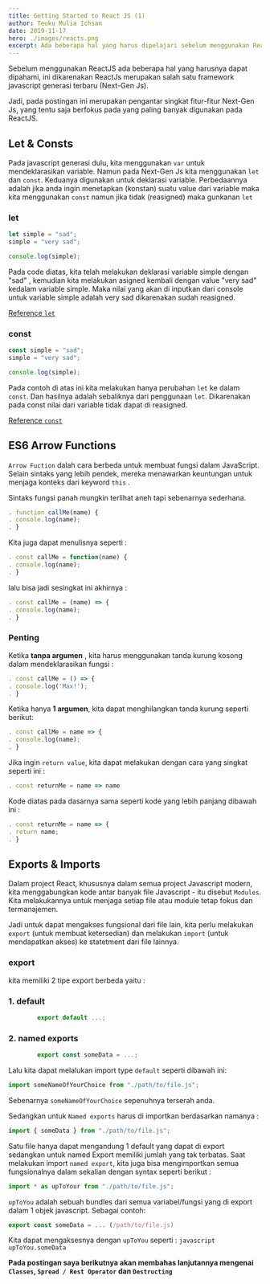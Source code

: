 ```yaml
---
title: Getting Started to React JS (1)
author: Teuku Mulia Ichsan
date: 2019-11-17
hero: ./images/reacts.png
excerpt: Ada beberapa hal yang harus dipelajari sebelum menggunakan React...
---
```


Sebelum menggunakan ReactJS ada beberapa hal yang harusnya dapat dipahami, ini dikarenakan ReactJs merupakan salah satu framework javascript generasi terbaru (Next-Gen Js).

Jadi, pada postingan ini merupakan pengantar singkat fitur-fitur Next-Gen Js, yang tentu saja berfokus pada yang paling banyak digunakan pada ReactJS.

## Let & Consts

Pada javascript generasi dulu, kita menggunakan `var` untuk mendeklarasikan variable. Namun pada Next-Gen Js kita menggunakan `let` dan `const`. Keduanya digunakan untuk deklarasi variable. Perbedaannya adalah jika anda ingin menetapkan (konstan) suatu value dari variable maka kita menggunakan `const` namun jika tidak (reasigned) maka gunkanan `let`

### let

```javascript
let simple = "sad";
simple = "very sad";

console.log(simple);
```

Pada code diatas, kita telah melakukan deklarasi variable simple dengan "sad" , kemudian kita melakukan asigned kembali dengan value "very sad" kedalam variable simple. Maka nilai yang akan di inputkan dari console untuk variable simple adalah very sad dikarenakan sudah reasigned.

[Reference `let`](https://developer.mozilla.org/en-US/docs/Web/JavaScript/Reference/Statements/let)

### const

```javascript
const simple = "sad";
simple = "very sad";

console.log(simple);
```

Pada contoh di atas ini kita melakukan hanya perubahan `let` ke dalam `const`. Dan hasilnya adalah sebaliknya dari penggunaan `let`. Dikarenakan pada const nilai dari variable tidak dapat di reasigned.

[Reference `const`](https://developer.mozilla.org/enUS/docs/Web/JavaScript/Reference/Statements/const)

## ES6 Arrow Functions

`Arrow Fuction` dalah cara berbeda untuk membuat fungsi dalam JavaScript. Selain sintaks yang lebih pendek, mereka menawarkan keuntungan untuk menjaga konteks dari keyword `this` .

Sintaks fungsi panah mungkin terlihat aneh tapi sebenarnya
sederhana.

```javascript
. function callMe(name) {
. console.log(name);
. }
```

Kita juga dapat menulisnya seperti :

```javascript
. const callMe = function(name) {
. console.log(name);
. }
```

lalu bisa jadi sesingkat ini akhirnya :

```javascript
. const callMe = (name) => {
. console.log(name);
. }
```

### Penting

Ketika **tanpa argumen** , kita harus menggunakan tanda kurung kosong dalam mendeklarasikan fungsi :

```javascript
. const callMe = () => {
. console.log('Max!');
. }
```

Ketika hanya **1 argumen**, kita dapat menghilangkan tanda kurung seperti berikut:

```javascript
. const callMe = name => {
. console.log(name);
. }
```

Jika ingin `return value`, kita dapat melakukan dengan cara yang singkat seperti ini :

```javascript
. const returnMe = name => name
```

Kode diatas pada dasarnya sama seperti kode yang lebih panjang dibawah ini :

```javascript
. const returnMe = name => {
. return name;
. }
```

## Exports & Imports

Dalam project React, khususnya dalam semua project Javascript modern, kita menggabungkan kode antar banyak file Javascript - itu disebut `Modules`. Kita melakukannya untuk menjaga setiap file atau module tetap fokus dan termanajemen.

Jadi untuk dapat mengakses fungsional dari file lain, kita perlu melakukan `export` (untuk membuat ketersedian) dan melakukan `import` (untuk mendapatkan akses) ke statetment dari file lainnya.

### export

kita memiliki 2 tipe export berbeda yaitu :

### 1. default

```javascript
		export default ...;
```

### 2. named exports

```javascript
		export const someData = ...;
```

Lalu kita dapat melalukan import type `default` seperti dibawah ini:

```javascript
import someNameOfYourChoice from "./path/to/file.js";
```

Sebenarnya `someNameOfYourChoice` sepenuhnya terserah anda.

Sedangkan untuk `Named exports` harus di importkan berdasarkan namanya :

```javascript
import { someData } from "./path/to/file.js";
```

Satu file hanya dapat mengandung 1 default yang dapat di export sedangkan untuk named Export memiliki jumlah yang tak terbatas. Saat melakukan import `named export`, kita juga bisa mengimportkan semua fungsionalnya dalam sekalian dengan syntax seperti berikut :

```javascript
import * as upToYour from "./path/to/file.js";
```

`upToYou` adalah sebuah bundles dari semua variabel/fungsi yang di export dalam 1 objek javascript. Sebagai contoh:

```javascript
export const someData = ... (/path/to/file.js)
```

Kita dapat mengaksesnya dengan `upToYou` seperti : `javascript upToYou.someData`

**Pada postingan saya berikutnya akan membahas lanjutannya mengenai `Classes`, `Spread / Rest Operator` dan `Destructing`**
